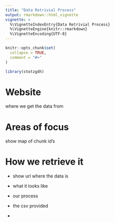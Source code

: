 ```yaml
---
title: "Data Retrivial Process"
output: rmarkdown::html_vignette
vignette: >
  %\VignetteIndexEntry{Data Retrivial Process}
  %\VignetteEngine{knitr::rmarkdown}
  %\VignetteEncoding{UTF-8}
---
```


```r
knitr::opts_chunk$set(
  collapse = TRUE,
  comment = "#>"
)
```

```r
library(stotzgdh)
```


# Website

where we get the data from 

# Areas of focus

show map of chunk id's 

# How we retrieve it

- show url where the data is

- what it looks like 

- our process 

- the csv provided 

- 




